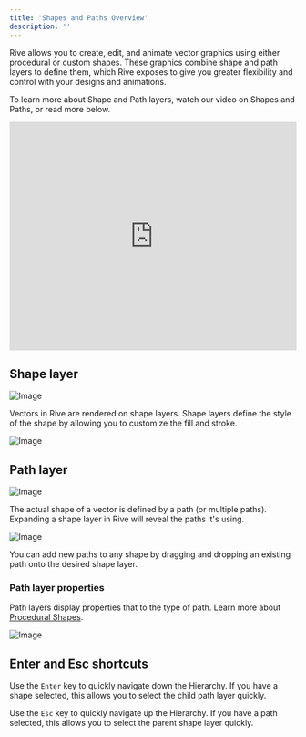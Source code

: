 ```yaml
---
title: 'Shapes and Paths Overview'
description: ''
---
```


Rive allows you to create, edit, and animate vector graphics using either procedural or custom shapes. These graphics combine shape and path layers to define them, which Rive exposes to give you greater flexibility and control with your designs and animations. 

To learn more about Shape and Path layers, watch our video on Shapes and Paths, or read more below.

<iframe width="100%" height="400" src="https://www.youtube.com/embed/AaLjHH0MruM?si=EOtuU69EEDxYkCx7" title="YouTube video player" frameborder="0" allow="accelerometer; autoplay; clipboard-write; encrypted-media; gyroscope; picture-in-picture; web-share" referrerpolicy="strict-origin-when-cross-origin" allowfullscreen></iframe>

## Shape layer

![Image](https://ucarecdn.com/57dab9df-6369-4a8d-bfab-683c024b5bf8/)

Vectors in Rive are rendered on shape layers. Shape layers define the style of the shape by allowing you to customize the fill and stroke.

![Image](https://ucarecdn.com/7eda0d84-16a3-4208-9964-86161ad4868f/)

## Path layer 

![Image](https://ucarecdn.com/3c4d0369-776f-4d87-bcc9-3671b2a057bd/)

The actual shape of a vector is defined by a path (or multiple paths). Expanding a shape layer in Rive will reveal the paths it's using.

![Image](https://ucarecdn.com/87558160-e4a9-4191-b20b-f6c8689c5ca7/)

‌You can add new paths to any shape by dragging and dropping an existing path onto the desired shape layer.

### Path layer properties 

Path layers display properties that to the type of path. Learn more about [Procedural Shapes](../fundamentals/procedural-shapes).

![Image](https://ucarecdn.com/7187295e-1e32-4645-b06f-e26aa3ff1382/)

## Enter and Esc shortcuts 

Use the `Enter` key to quickly navigate down the Hierarchy. If you have a shape selected, this allows you to select the child path layer quickly.

Use the `Esc` key to quickly navigate up the Hierarchy. If you have a path selected, this allows you to select the parent shape layer quickly.